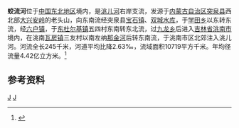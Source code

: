 '''蛟流河'''位于[[中国东北地区|中国东北地区]]境内，是[[洮儿河|洮儿河]]右岸支流，发源于[[内蒙古自治区|内蒙古自治区]][[突泉县|突泉县]]西北部[[大兴安岭|大兴安岭]]的老头山，向东南流经突泉县[[宝石镇|宝石镇]]、[[双城水库|双城水库]]，于[[学田乡|学田乡]]以东转东流，经[[六户镇_(突泉县)|六户镇]]，于[[东杜尔基镇|东杜尔基镇]]五四村东南转东北流，过[[九龙乡_(突泉县)|九龙乡]]后进入[[吉林省|吉林省]][[洮南市|洮南市]]境内，在洮南[[瓦房镇|瓦房镇]]三友村以南左纳[[那金河|那金河]]后转东南流，于洮南市区北郊注入洮儿河。河流全长245千米，河道平均比降2.63‰，流域面积10719平方千米。年均径流量4.42亿立方米。<ref name="中国河湖大典">{{cite book zh |author=《[[中国河湖大典|中国河湖大典]]》编纂委员会 |title=《中国河湖大典·黑龙江、辽河卷》 |format=M |edition=1 |location=北京 |publisher=中国水利水电出版社 |date=2014年4月 |pages=103页 |id= ISBN 978-7-5170-1950-3}}</ref>


== 参考资料 ==
{{reflist}}

[[Category:吉林河流|J]]
[[Category:内蒙古河流|J]]